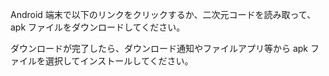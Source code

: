 
Android 端末で以下のリンクをクリックするか、二次元コードを読み取って、apk ファイルをダウンロードしてください。

<InstallLink />

ダウンロードが完了したら、ダウンロード通知やファイルアプリ等から apk ファイルを選択してインストールしてください。